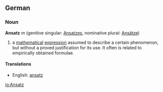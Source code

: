 ==German==
===Noun===
'''Ansatz''' ''m'' (genitive singular: [[Ansatzes]], nominative plural: [[Ansätze]])
#a [[mathematical]] [[expression]] assumed to describe a certain phenomenon, but without a proved justification for its use. It often is related to empirically obtained formulae.

====Translations====
*English: [[ansatz]]

[[io:Ansatz]]